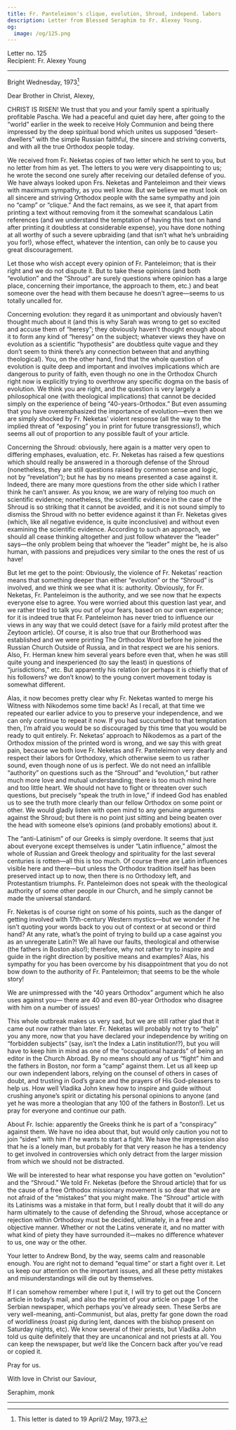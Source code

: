 ```yaml
---
title: Fr. Panteleimon's clique, evolution, Shroud, independ. labors
description: Letter from Blessed Seraphim to Fr. Alexey Young.
og:
  image: /og/125.png
---
```


<div style={{textAlign:'right', fontFamily:'monospace'}}>Letter no. 125</div>
<div style={{textAlign:'left', fontFamily:'monospace'}}>Recipient: Fr. Alexey Young</div>

---

Bright Wednesday, 1973[^1]

Dear Brother in Christ, Alexey,

CHRIST IS RISEN! We trust that you and your family spent a spiritually profitable Pascha. We had a peaceful and quiet day here, after going to the “world” earlier in the week to receive Holy Communion and being there impressed by the deep spiritual bond which unites us supposed “desert- dwellers” with the simple Russian faithful, the sincere and striving converts, and with all the true Orthodox people today.

We received from Fr. Neketas copies of two letter which he sent to you, but no letter from him as yet. The letters to you were very disappointing to us; he wrote the second one surely after receiving our detailed defense of you. We have always looked upon Frs. Neketas and Panteleimon and their views with maximum sympathy, as you well know. But we believe we must look on all sincere and striving Orthodox people with the same sympathy and join no “camp” or “clique.” And the fact remains, as we see it, that apart from printing a text without removing from it the somewhat scandalous Latin references (and we understand the temptation of having this text on hand after printing it doubtless at considerable expense), you have done nothing at all worthy of such a severe upbraiding (and that isn’t what he’s unbraiding you for!), whose effect, whatever the intention, can only be to cause you great discouragement.

Let those who wish accept every opinion of Fr. Panteleimon; that is their right and we do not dispute it. But to take these opinions (and both “evolution” and the “Shroud” are surely questions where opinion has a large place, concerning their importance, the approach to them, etc.) and beat someone over the head with them because he doesn’t agree—seems to us totally uncalled for.

Concerning evolution: they regard it as unimportant and obviously haven’t thought much about it (and this is why Sarah was wrong to get so excited and accuse them of “heresy”; they obviously haven’t thought enough about it to form any kind of “heresy” on the subject; whatever views they have on evolution as a scientific “hypothesis” are doubtless quite vague and they don’t seem to think there’s any connection between that and anything theological). You, on the other hand, find that the whole question of evolution is quite deep and important and involves implications which are dangerous to purity of faith, even though no one in the Orthodox Church right now is explicitly trying to overthrow any specific dogma on the basis of evolution. We think you are right, and the question is very largely a philosophical one (with theological implications) that cannot be decided simply on the experience of being “40-years-0rthodox.” But even assuming that you have overemphasized the importance of evolution—even then we are simply shocked by Fr. Neketas’ violent response (all the way to the implied threat of “exposing” you in print for future transgressions!), which seems all out of proportion to any possible fault of your article.

Concerning the Shroud: obviously, here again is a matter very open to differing emphases, evaluation, etc. Fr. Neketas has raised a few questions which should really be answered in a thorough defense of the Shroud (nonetheless, they are still questions raised by common sense and logic, not by “revelation”); but he has by no means presented a case against it. Indeed, there are many more questions from the other side which I rather think he can’t answer. As you know, we are wary of relying too much on scientific evidence; nonetheless, the scientific evidence in the case of the Shroud is so striking that it cannot be avoided, and it is not sound simply to dismiss the Shroud with no better evidence against it than Fr. Neketas gives (which, like all negative evidence, is quite inconclusive) and without even examining the scientific evidence. According to such an approach, we should all cease thinking altogether and just follow whatever the “leader” says—the only problem being that whoever the “leader” might be, he is also human, with passions and prejudices very similar to the ones the rest of us have!

But let me get to the point: Obviously, the violence of Fr. Neketas’ reaction means that something deeper than either “evolution” or the “Shroud” is involved, and we think we see what it is: authority. Obviously, for Fr. Neketas, Fr. Panteleimon is the authority, and we see now that he expects everyone else to agree. You were worried about this question last year, and we rather tried to talk you out of your fears, based on our own experience; for it is indeed true that Fr. Panteleimon has never tried to influence our views in any way that we could detect (save for a fairly mild protest after the Zeytoon article). Of course, it is also true that our Brotherhood was established and we were printing The Orthodox Word before he joined the Russian Church Outside of Russia, and in that respect we are his seniors. Also, Fr. Herman knew him several years before even that, when he was still quite young and inexperienced (to say the least) in questions of “jurisdictions,” etc. But apparently his relation (or perhaps it is chiefly that of his followers? we don’t know) to the young convert movement today is somewhat different.

Alas, it now becomes pretty clear why Fr. Neketas wanted to merge his Witness with Nikodemos some time back! As I recall, at that time we repeated our earlier advice to you to preserve your independence, and we can only continue to repeat it now. If you had succumbed to that temptation then, I’m afraid you would be so discouraged by this time that you would be ready to quit entirely. Fr. Neketas’ approach to Nikodemos as a part of the Orthodox mission of the printed word is wrong, and we say this with great pain, because we both love Fr. Neketas and Fr. Panteleimon very dearly and respect their labors for Orthodoxy, which otherwise seem to us rather sound, even though none of us is perfect. We do not need an infallible “authority” on questions such as the “Shroud” and “evolution,” but rather much more love and mutual understanding; there is too much mind here and too little heart. We should not have to fight or threaten over such questions, but precisely “speak the truth in love,” if indeed God has enabled us to see the truth more clearly than our fellow Orthodox on some point or other. We would gladly listen with open mind to any genuine arguments against the Shroud; but there is no point just sitting and being beaten over the head with someone else’s opinions (and probably emotions) about it.

The “anti-Latinism” of our Greeks is simply overdone. It seems that just about everyone except themselves is under “Latin influence,” almost the whole of Russian and Greek theology and spirituality for the last several centuries is rotten—all this is too much. Of course there are Latin influences visible here and there—but unless the Orthodox tradition itself has been preserved intact up to now, then there is no Orthodoxy left, and Protestantism triumphs. Fr. Panteleimon does not speak with the theological authority of some other people in our Church, and he simply cannot be made the universal standard.

Fr. Neketas is of course right on some of his points, such as the danger of getting involved with 17th-century Western mystics—but we wonder if he isn’t quoting your words back to you out of context or at second or third hand? At any rate, what’s the point of trying to build up a case against you as an unregerate Latin?! We all have our faults, theological and otherwise (the fathers in Boston also!); therefore, why not rather try to inspire and guide in the right direction by positive means and examples? Alas, his sympathy for you has been overcome by his disappointment that you do not bow down to the authority of Fr. Panteleimon; that seems to be the whole story!

We are unimpressed with the “40 years Orthodox” argument which he also uses against you— there are 40 and even 80-year Orthodox who disagree with him on a number of issues!

This whole outbreak makes us very sad, but we are still rather glad that it came out now rather than later. Fr. Neketas will probably not try to “help” you any more, now that you have declared your independence by writing on “forbidden subjects” (say, isn’t the Index a Latin institution!?), but you will have to keep him in mind as one of the “occupational hazards” of being an editor in the Church Abroad. By no means should any of us “fight” him and the fathers in Boston, nor form a “camp” against them. Let us all keep up our own independent labors, relying on the counsel of others in cases of doubt, and trusting in God’s grace and the prayers of His God-pleasers to help us. How well Vladika John knew how to inspire and guide without crushing anyone’s spirit or dictating his personal opinions to anyone (and yet he was more a theologian that any 100 of the fathers in Boston!). Let us pray for everyone and continue our path.

About Fr. Ischie: apparently the Greeks think he is part of a “conspiracy” against them. We have no idea about that, but would only caution you not to join “sides” with him if he wants to start a fight. We have the impression also that he is a lonely man, but probably for that very reason he has a tendency to get involved in controversies which only detract from the larger mission from which we should not be distracted.

We will be interested to hear what response you have gotten on “evolution” and the “Shroud.” We told Fr. Neketas (before the Shroud article) that for us the cause of a free Orthodox missionary movement is so dear that we are not afraid of the “mistakes” that you might make. The “Shroud” article with its Latinisms was a mistake in that form, but I really doubt that it will do any harm ultimately to the cause of defending the Shroud, whose acceptance or rejection within Orthodoxy must be decided, ultimately, in a free and objective manner. Whether or not the Latins venerate it, and no matter with what kind of piety they have surrounded it—makes no difference whatever to us, one way or the other.

Your letter to Andrew Bond, by the way, seems calm and reasonable enough. You are right not to demand “equal time” or start a fight over it. Let us keep our attention on the important issues, and all these petty mistakes and misunderstandings will die out by themselves.

If I can somehow remember where I put it, I will try to get out the Concern article in today’s mail, and also the reprint of your article on page 1 of the Serbian newspaper, which perhaps you’ve already seen. These Serbs are very well-meaning, anti-Communist, but alas, pretty far gone down the road of worldliness (roast pig during lent, dances with the bishop present on Saturday nights, etc). We know several of their priests, but Vladika John told us quite definitely that they are uncanonical and not priests at all. You can keep the newspaper, but we’d like the Concern back after you’ve read or copied it.

Pray for us.

With love in Christ our Saviour,

Seraphim, monk

---

[^1]: This letter is dated to 19 April/2 May, 1973.
